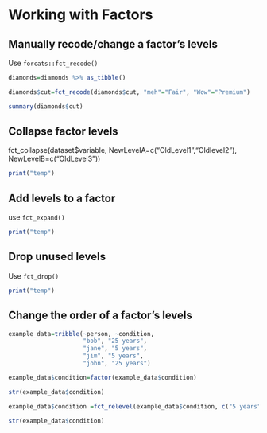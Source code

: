 # Working with Factors


## Manually recode/change a factor's levels

Use `forcats::fct_recode()`

```r
diamonds=diamonds %>% as_tibble()

diamonds$cut=fct_recode(diamonds$cut, "meh"="Fair", "Wow"="Premium")

summary(diamonds$cut)
```

## Collapse factor levels

fct_collapse(dataset$variable,
			NewLevelA=c("OldLevel1","Oldlevel2"),
			NewLevelB=c("OldLevel3"))
			
```r
print("temp")
```


## Add levels to a factor

use `fct_expand()`

```r
print("temp")
```


## Drop unused levels

Use `fct_drop()`
```r
print("temp")
```


## Change the order of a factor's levels

```r

example_data=tribble(~person, ~condition,
                     "bob", "25 years",
                     "jane", "5 years",
                     "jim", "5 years",
                     "john", "25 years")

example_data$condition=factor(example_data$condition)

str(example_data$condition)

example_data$condition =fct_relevel(example_data$condition, c("5 years", "25 years"))

str(example_data$condition)
```



